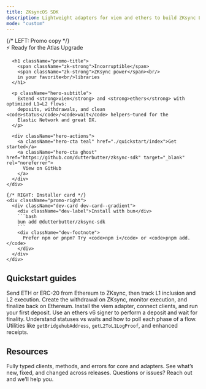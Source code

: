 ```yaml
---
title: ZKsyncOS SDK
description: Lightweight adapters for viem and ethers to build ZKsync L1↔L2 flows fast.
mode: "custom"
---
```


<div className="hero hero--bleed hero--split hero--ai">
  <div className="hero-inner">
    {/* LEFT: Promo copy */}
    <div className="promo-left">
      <div className="pill-tag pill-tag--ring">
        <span className="pill-icon">⚡</span>
        Ready for the Atlas Upgrade
      </div>

      <h1 className="promo-title">
        <span className="zk-strong">Incorruptible</span>
        <span className="zk-strong">ZKsync power</span><br/>
        in your favorite<br/>libraries
      </h1>

      <p className="hero-subtitle">
        Extend <strong>viem</strong> and <strong>ethers</strong> with optimized L1↔L2 flows:
        deposits, withdrawals, and clean <code>status</code>/<code>wait</code> helpers—tuned for the
        Elastic Network and great DX.
      </p>

      <div className="hero-actions">
        <a className="hero-cta teal" href="./quickstart/index">Get started</a>
        <a className="hero-cta ghost" href="https://github.com/dutterbutter/zksync-sdk" target="_blank" rel="noreferrer">
          View on GitHub
        </a>
      </div>
    </div>

    {/* RIGHT: Installer card */}
    <div className="promo-right">
      <div className="dev-card dev-card--gradient">
        <div className="dev-label">Install with bun</div>
        ```bash
        bun add @dutterbutter/zksync-sdk
        ```
        <div className="dev-footnote">
          Prefer npm or pnpm? Try <code>npm i</code> or <code>pnpm add.</code>
        </div>
      </div>
    </div>
  </div>
</div>

<section className="lp-container">
  <h2>Quickstart guides</h2>
  <Columns cols={3}>
    <Card title="Deposit (L1 → L2)" icon="money-bill-transfer" href="./guides/deposits">
      Send ETH or ERC-20 from Ethereum to ZKsync, then track L1 inclusion and L2 execution.
    </Card>
    <Card title="Withdraw (L2 → L1)" icon="money-check-dollar" href="./guides/withdrawals">
      Create the withdrawal on ZKsync, monitor execution, and finalize back on Ethereum.
    </Card>
    <Card title="Quickstart (viem)" icon="code" href="./quickstart/viem">
      Install the viem adapter, connect clients, and run your first deposit.
    </Card>
    <Card title="Quickstart (ethers)" icon="code" href="./quickstart/ethers">
      Use an ethers v6 signer to perform a deposit and wait for finality.
    </Card>
    <Card title="Status & Wait helpers" icon="clock" href="./overview/status-vs-wait">
      Understand statuses vs waits and how to poll each phase of a flow.
    </Card>
    <Card title="ZKsync RPC helpers" icon="terminal" href="./api-reference/core/rpc.mdx">
      Utilities like <code>getBridgehubAddress</code>, <code>getL2ToL1LogProof</code>, and enhanced receipts.
    </Card>
  </Columns>
</section>

<section className="lp-container">
  <h2>Resources</h2>
  <Columns cols={3}>
    <Card title="API Reference" icon="book-open" href="./api-reference/introduction">
      Fully typed clients, methods, and errors for core and adapters.
    </Card>
    <Card title="Changelog" icon="calendar" href="./changelog">
      See what’s new, fixed, and changed across releases.
    </Card>
    <Card title="Support" icon="circle-info" href="https://github.com/zkSync-Community-Hub/zksync-developers/discussions/categories/sdks">
      Questions or issues? Reach out and we’ll help you.
    </Card>
  </Columns>
</section>
